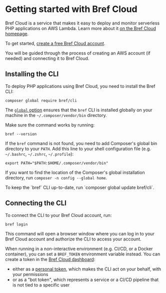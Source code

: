 
<NextSeo description="Installing the Bref CLI." />

# Getting started with Bref Cloud

Bref Cloud is a service that makes it easy to deploy and monitor serverless PHP applications on AWS Lambda. Learn more about it [on the Bref Cloud homepage](https://bref.sh/cloud).

To get started, [create a free Bref Cloud account](https://bref.cloud/register).

You will be guided through the process of creating an AWS account (if needed) and connecting it to Bref Cloud.

## Installing the CLI

To deploy PHP applications using Bref Cloud, you need to install the Bref CLI:

```shell
composer global require bref/cli
```

The [`global` option](https://getcomposer.org/doc/03-cli.md#global) ensures that the `bref` CLI is installed globally on your machine in the `~/.composer/vendor/bin` directory.

Make sure the command works by running:

```shell
bref --version
```

If the `bref` command is not found, you need to add Composer's global bin directory to your `PATH`. Add this line to your shell configuration file (e.g. `~/.bashrc`, `~/.zshrc`, `~/.profile`):

```shell
export PATH="$PATH:$HOME/.composer/vendor/bin"
```

If you want to find the location of the Composer's global installation directory, run `composer -n config --global home`.

<Callout>
    To keep the `bref` CLI up-to-date, run `composer global update bref/cli`.
</Callout>

## Connecting the CLI

To connect the CLI to your Bref Cloud account, run:

```shell
bref login
```

This command will open a browser window where you can log in to your Bref Cloud account and authorize the CLI to access your account.

When running in a non-interactive environment (e.g. CI/CD, or a Docker container), you can set a `BREF_TOKEN` environment variable instead. You can create a token in the [Bref Cloud dashboard](https://bref.cloud):

- either as a [personal token](https://bref.cloud/user/api-tokens), which makes the CLI act on your behalf, with your permissions
- or as a "bot token", which represents a service or a CI/CD pipeline that is not tied to a specific user
